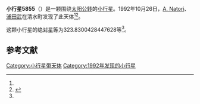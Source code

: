 {{Infobox planet
| bgcolour = #FFFFC0
| name = 5855 Yukitsuna
| symbol = 
| image = 
| caption = 
| discovery = yes
| discovery_ref = 
| discoverer = [[A._Natori|A. Natori]]、[[浦田武|浦田武]]
| discovery_site = [[清水町|清水町]] 
| discovered = 1992年10月26日
| designations = yes
| mp_name = 
| named_after = 
| alt_names = 1992 UO2/ 1943 UF / 1974 FQ1 / 1988 VD9 / 1988 XO3
| mp_category = [[主带小行星|主带小行星]]
| orbit_ref = <ref name="a">[http://ssd.jpl.nasa.gov/sbdb.cgi?sstr=5855 5855 Yukitsuna] {{Wayback|url=http://ssd.jpl.nasa.gov/sbdb.cgi?sstr=5855 |date=20140928150526 }}，小行星數據庫瀏覽器（JPL Small-Body Database Browser）－[[美国国家航空航天局|美国国家航空航天局]]喷气推进实验室</ref>
| epoch = 2456400.5 (2013年4月18日更新)
| aphelion = {{convert|2.944501024250741|AU|km|3|abbr=on|lk=out}}
| perihelion = {{convert|2.162703414463409|AU|km|3|abbr=on}}
| semimajor = {{convert|2.553602219357075|AU|km|3|abbr=on}}
| eccentricity = 0.153077406
| period = 1490.487361 [[日|日]]<br />4.08[[儒略年|儒略年]]
| avg_speed = 
| inclination = 15.50456558109007
| asc_node = 20.73709070118396
| mean_anomaly = 
| arg_peri = 323.8300428447628
| satellites = 
| physical_characteristics = yes
| dimensions = 
| mass = 
| density = 
| surface_grav = 
| escape_velocity = 
| sidereal_day = 
| axial_tilt = 
| pole_ecliptic_lat = 
| pole_ecliptic_lon = 
| albedo = 
| temperatures= 
| temp_name1 = 
| mean_temp_1 = 
| max_temp_1 = 
| temp_name2 = 
| max_temp_2 = 
| spectral_type = 
| abs_magnitude = 323.8300428447628
}}

'''小行星5855'''（{{lang-en|5855 Yukitsuna}}）是一颗围绕[[太阳|太阳]][[公转|公转]]的[[小行星|小行星]]。1992年10月26日，[[A._Natori|A. Natori]]、[[浦田武|浦田武]]在清水町发现了此天体<ref name="a" /><ref>{{cite news|title=小行星列表|url=http://cfa-www.harvard.edu/iau/lists/NumberedMPs.txt|accessdate=2013-07-08|newspaper=哈佛大学|archive-date=2008-05-17|archive-url=https://web.archive.org/web/20080517010638/http://cfa-www.harvard.edu/iau/lists/NumberedMPs.txt|dead-url=no}}</ref>。

这颗小行星的[[绝对星等|绝对星等]]为323.8300428447628等<ref name="a" />。

==参考文献==
{{reflist}}
{{Minor Planet Number|[[小行星5854|小行星5854]]|[[小行星5856|小行星5856]]}}

{{小天体}}

[[Category:小行星带天体|Category:小行星带天体]]
[[Category:1992年发现的小行星|Category:1992年发现的小行星]]

{{asteroid-stub}}